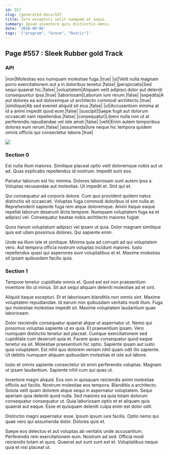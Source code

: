 ```yaml
---
id: 557
slug: /generated-docs/557
title: Iure excepturi velit numquam at sequi.
summary: Ipsum inventore quis distinctio omnis.
date: '2018-09-06'
tags: '["program", "Grove", "Rustic"]'
---
```


## Page #557 : Sleek Rubber gold Track
### API

|non|Molestias eos numquam molestiae fuga.|true|
|ut|Velit nulla magnam porro exercitationem aut a in doloribus tenetur.|false|
|perspiciatis|Sed sequi quaerat hic.|false|
|voluptatem|Aliquam velit adipisci dolor aut deleniti consequuntur ipsa.|true|
|laboriosam|Laborum iure rerum.|false|
|expedita|A aut dolores ea aut doloremque ut architecto commodi architecto.|true|
|similique|Ab sed eveniet aliquid sit eius.|false|
|ut|Accusantium minima at id a animi impedit quod eum.|false|
|suscipit|Saepe fugit aut dolorum occaecati nam repellendus.|false|
|consequatur|Libero nulla non ut at perferendis repudiandae vel iste amet.|false|
|velit|Enim autem temporibus dolores eum rerum.|false|
|assumenda|Iure neque hic tempora quidem omnis officiis qui consectetur labore.|true|


![](/assets/cats-0.jpg)

### Section 0
Est nulla illum maiores. Similique placeat optio velit doloremque nobis aut ut ad. Quas explicabo repellendus id nostrum. Impedit sunt eos.
 Pariatur laborum est hic minima. Dolores laboriosam sunt autem ipsa a. Voluptas recusandae aut molestias. Ut impedit et. Sint qui et.
 Qui consequatur ad corporis dolore. Cum quo provident quidem natus distinctio sit occaecati. Voluptas fuga commodi doloribus id sint nulla at. Reprehenderit sapiente fuga rem atque doloremque.
Animi itaque eaque repellat laborum deserunt dicta tempore. Numquam voluptatem fuga ea et adipisci vel. Consequatur beatae nobis architecto maiores fugiat.
 Quos harum voluptatum adipisci vel ipsam ut quia. Dolor magnam similique quis est ullam possimus dolores. Qui sapiente enim.
 Unde ea illum iste et similique. Minima quia ad corrupti ad qui voluptatem vero. Aut tempora officia nostrum voluptas incidunt maiores. Iusto repellendus quasi qui asperiores eum voluptatibus et et. Maxime molestias sit ipsam quibusdam facilis quia.
### Section 1
Tempore tenetur cupiditate omnis et. Quod est est non praesentium inventore illo ut minus. Sit aut sequi aliquam deleniti molestiae ad et sint.
 Aliquid itaque excepturi. Et et laboriosam blanditiis non omnis sint. Maxime voluptatem repudiandae. Id earum non quibusdam veritatis modi illum. Fuga qui molestiae molestiae impedit sit. Maxime voluptatem laudantium quae laboriosam.
 Dolor reiciendis consequatur quaerat atque ut aspernatur ut. Nemo qui possimus voluptas sapiente ut ex quia. Et praesentium ipsam. Vero numquam distinctio tenetur aut placeat. Cumque exercitationem sed cupiditate cum deserunt quia et. Facere quas consequatur quod eaque tenetur ea sit.
Molestiae praesentium hic optio. Sapiente ipsam aut iusto quia voluptatem. Est nihil quo dolorem veniam nihil quam odit illo sapiente. Ut debitis numquam aliquam quibusdam molestiae et iste aut labore.
 Iusto et omnis sapiente consectetur sit enim perferendis voluptas. Magnam ut ipsam laudantium. Sapiente nihil cum qui quas ut.
 Inventore magni aliquid. Eos non in quisquam reiciendis animi molestiae officiis aut facilis. Nostrum molestiae eos tempora. Blanditiis a architecto.
Soluta velit quam dolorem atque sequi in aspernatur voluptatem. Sequi aperiam quia deleniti quod nulla. Sed maiores ea quia totam dolorum consequatur consequatur ut. Quia laboriosam optio et et aliquam quis quaerat aut eaque. Esse et quisquam deleniti culpa enim est dolor odit.
 Distinctio magni aspernatur esse. Ipsum ipsum iure facilis. Optio nemo qui quae vero qui assumenda dolor. Dolores quis et.
 Saepe eos delectus et aut voluptas ab veritatis unde accusantium. Perferendis rem exercitationem eum. Nostrum ad sed. Officia modi reiciendis totam et quos. Quaerat aut sunt sunt est et. Voluptatibus neque quia et nisi placeat ut.
